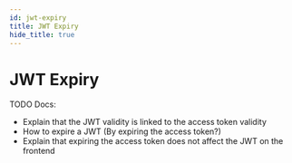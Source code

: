 ```yaml
---
id: jwt-expiry
title: JWT Expiry
hide_title: true
---
```


# JWT Expiry

TODO Docs:
- Explain that the JWT validity is linked to the access token validity
- How to expire a JWT (By expiring the access token?)
- Explain that expiring the access token does not affect the JWT on the frontend